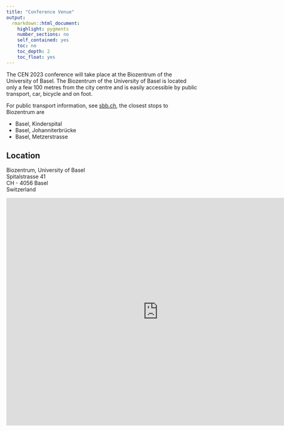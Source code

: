 ```yaml
---
title: "Conference Venue"
output: 
  rmarkdown::html_document:
    highlight: pygments
    number_sections: no
    self_contained: yes
    toc: no
    toc_depth: 2
    toc_float: yes
---
```


The CEN 2023 conference will take place at the Biozentrum of the University of Basel. The Biozentrum of the University of Basel is located only a few 100 metres from the city centre and is easily accessible by public transport, car, bicycle and on foot.

For public transport information, see [sbb.ch](https://www.sbb.ch), the closest stops to Biozentrum are 

- Basel, Kinderspital
- Basel, Johanniterbrücke
- Basel, Metzerstrasse

## Location

Biozentrum, University of Basel  
Spitalstrasse 41  
CH - 4056 Basel  
Switzerland  

 
<iframe src="https://www.google.com/maps/embed?pb=!1m18!1m12!1m3!1d2692.182690138198!2d7.578714151760809!3d47.56423377907976!2m3!1f0!2f0!3f0!3m2!1i1024!2i768!4f13.1!3m3!1m2!1s0x4791b908135df8df%3A0x850b8df911af1a74!2sBiozentrum%20University%20of%20Basel!5e0!3m2!1sen!2sch!4v1676378928848!5m2!1sen!2sch" width="800" height="600" style="border:0;" allowfullscreen loading="lazy" referrerpolicy="no-referrer-when-downgrade"></iframe>
 